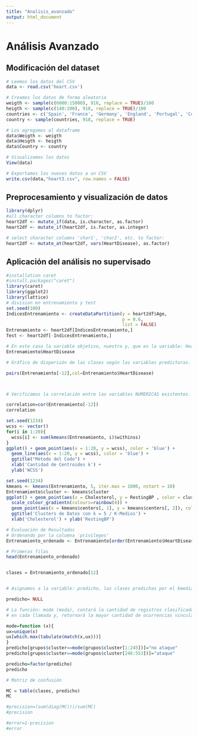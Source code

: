 ```yaml
---
title: "Analisis_avanzado"
output: html_document
---
```


# Análisis Avanzado 

## Modificación del dataset

```r
# Leemos los datos del CSV
data <- read.csv('heart.csv')

# Creamos los datos de forma aleatoria
weigth <- sample(c(6000:15000), 918, replace = TRUE)/100
heigth <- sample(c(140:200), 918, replace = TRUE)/100
countries <- c('Spain', 'France', 'Germany', 'England', 'Portugal', 'Cuba', 'China', 'South Africa', 'Italy')
country <- sample(countries, 918, replace = TRUE)

# Los agregamos al dataframe
data$Weigth <- weigth
data$Heigth <- heigth
data$Country <- country

# Visualizamos los datos
View(data)

# Exportamos los nuevos datos a un CSV
write.csv(data,"heart3.csv", row.names = FALSE)
```

## Preprocesamiento y visualización de datos

```r
library(dplyr)
#all character columns to factor:
heart2df <- mutate_if(data, is.character, as.factor)
heart2df <- mutate_if(heart2df, is.factor, as.integer)

# select character columns 'char1', 'char2', etc. to factor:
heart2df <- mutate_at(heart2df, vars(HeartDisease), as.factor)
```



## Aplicación del análisis no supervisado

```r
#installation caret 
#install.packages("caret")
library(caret)
library(ggplot2)
library(lattice)
# division en entrenamiento y test 
set.seed(100)
IndicesEntrenamiento <- createDataPartition(y = heart2df$Age,
                                            p = 0.6,
                                            list = FALSE)
Entrenamiento <- heart2df[IndicesEntrenamiento,]
Test <- heart2df[-IndicesEntrenamiento,]
```

```r
# En este caso la variable objetivo, nuestra y, que es la variable: HeartDisease.
Entrenamiento$HeartDisease

# Gráfico de dispersión de las clases según las variables predictoras.

pairs(Entrenamiento[-12],col=Entrenamiento$HeartDisease)




```
```r

# Verificamos la correlación entre las variables NUMÉRICAS existentes.

correlation=cor(Entrenamiento[-12])
correlation
```


```r
set.seed(1234)
wcss <- vector()
for(i in 1:20){
  wcss[i] <- sum(kmeans(Entrenamiento, i)$withinss)
}
ggplot() + geom_point(aes(x = 1:20, y = wcss), color = 'blue') + 
  geom_line(aes(x = 1:20, y = wcss), color = 'blue') + 
  ggtitle("Método del Codo") + 
  xlab('Cantidad de Centroides k') + 
  ylab('WCSS')

```




```r
set.seed(1234)
kmeans <- kmeans(Entrenamiento, 5, iter.max = 1000, nstart = 10)
Entrenamiento$cluster <- kmeans$cluster
ggplot() + geom_point(aes(x = Cholesterol, y = RestingBP , color = cluster), data = Entrenamiento, size = 2) +
  scale_colour_gradientn(colours=rainbow(4)) +
  geom_point(aes(x = kmeans$centers[, 1], y = kmeans$centers[, 2]), color = 'black', size = 3) + 
  ggtitle('Clusters de Datos con k = 5 / K-Medios') + 
  xlab('Cholesterol') + ylab('RestingBP')
```

```r
# Evaluación de Resultados
# Ordenando por la columna 'privileges'
Entrenamiento_ordenado <- Entrenamiento[order(Entrenamiento$HeartDisease), ]

# Primeras filas
head(Entrenamiento_ordenado)


clases = Entrenamiento_ordenado[12]


# Asignamos a la variable: predicho, las clases predichas por el kmedias.

predicho= NULL

# La función: mode (moda), contará la cantidad de registros clasificados como
# en cada llamada y, retornará la mayor cantidad de ocurrencias vinculadas a la clase que se le asigne.

mode=function (x){
ux=unique(x)
ux[which.max(tabulate(match(x,ux)))]
}
predicho[grupos$cluster==mode(grupos$cluster[1:245])]="no ataque" 
predicho[grupos$cluster==mode(grupos$cluster[246:553])]="ataque"

predicho=factor(predicho) 
predicho

# Matriz de confusión 

MC = table(clases, predicho) 
MC 

#precision=(sum(diag(MC)))/sum(MC) 
#precision 

#error=1-precision 
#error
```
```r

```